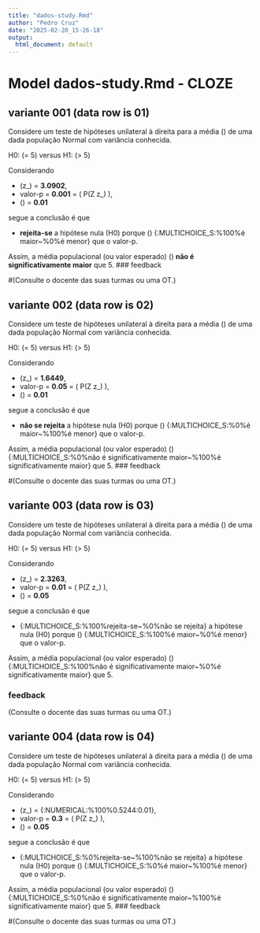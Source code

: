 ```yaml
---
title: "dados-study.Rmd"
author: "Pedro Cruz"
date: "2025-02-20_15-26-18"
output:
  html_document: default
---
```



# Model dados-study.Rmd - CLOZE



## variante 001 (data row is 01)


Considere um teste de hipóteses 
unilateral à direita para a média \(\mu\) de uma dada população Normal com variância conhecida.


H0: \(\mu = 5\) versus  H1: \(\mu > 5\)

Considerando

* \(z_\text{obs}\) = **3.0902**,
* valor-p = **0.001** = \( P(Z \ge  z_\text{obs}) \),
* \(\alpha\) = **0.01**

segue a conclusão é que

* **rejeita-se** a hipótese nula (H0) porque \(\alpha\) {:MULTICHOICE_S:%100%é maior\~%0%é menor} que o valor-p.

Assim, a média populacional (ou valor esperado) \(\mu\) **não é significativamente maior** que 5.
### feedback



#(Consulte o docente das suas turmas ou uma OT.)




## variante 002 (data row is 02)


Considere um teste de hipóteses 
unilateral à direita para a média \(\mu\) de uma dada população Normal com variância conhecida.


H0: \(\mu = 5\) versus  H1: \(\mu > 5\)

Considerando

* \(z_\text{obs}\) = **1.6449**,
* valor-p = **0.05** = \( P(Z \ge  z_\text{obs}) \),
* \(\alpha\) = **0.01**

segue a conclusão é que

* **não se rejeita** a hipótese nula (H0) porque \(\alpha\) {:MULTICHOICE_S:%0%é maior\~%100%é menor} que o valor-p.

Assim, a média populacional (ou valor esperado) \(\mu\) {:MULTICHOICE_S:%0%não é significativamente maior\~%100%é significativamente maior} que 5.
### feedback



#(Consulte o docente das suas turmas ou uma OT.)




## variante 003 (data row is 03)


Considere um teste de hipóteses 
unilateral à direita para a média \(\mu\) de uma dada população Normal com variância conhecida.


H0: \(\mu = 5\) versus  H1: \(\mu > 5\)

Considerando

* \(z_\text{obs}\) = **2.3263**,
* valor-p = **0.01** = \( P(Z \ge  z_\text{obs}) \),
* \(\alpha\) = **0.05**

segue a conclusão é que

* {:MULTICHOICE_S:%100%rejeita-se\~%0%não se rejeita} a hipótese nula (H0) porque \(\alpha\) {:MULTICHOICE_S:%100%é maior\~%0%é menor} que o valor-p.

Assim, a média populacional (ou valor esperado) \(\mu\) {:MULTICHOICE_S:%100%não é significativamente maior\~%0%é significativamente maior} que 5.

### feedback



(Consulte o docente das suas turmas ou uma OT.)




## variante 004 (data row is 04)


Considere um teste de hipóteses 
unilateral à direita para a média \(\mu\) de uma dada população Normal com variância conhecida.


H0: \(\mu = 5\) versus  H1: \(\mu > 5\)

Considerando

* \(z_\text{obs}\) = {:NUMERICAL:%100%0.5244:0.01},
* valor-p = **0.3** = \( P(Z \ge  z_\text{obs}) \),
* \(\alpha\) = **0.05**

segue a conclusão é que

* {:MULTICHOICE_S:%0%rejeita-se\~%100%não se rejeita} a hipótese nula (H0) porque \(\alpha\) {:MULTICHOICE_S:%0%é maior\~%100%é menor} que o valor-p.

Assim, a média populacional (ou valor esperado) \(\mu\) {:MULTICHOICE_S:%0%não é significativamente maior\~%100%é significativamente maior} que 5.
### feedback



#(Consulte o docente das suas turmas ou uma OT.)


